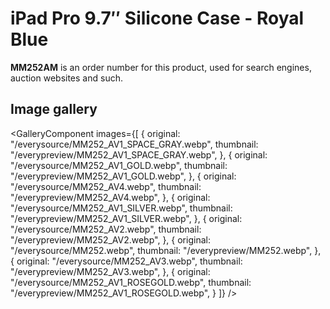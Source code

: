 
# iPad Pro 9.7″ Silicone Case - Royal Blue

<Callout type='info' emoji='👉🏻'>**MM252AM** is an order number for this product, used for search engines, auction websites and such.</Callout>

## Image gallery

<GalleryComponent
    images={[
      {
        original: "/everysource/MM252_AV1_SPACE_GRAY.webp",
        thumbnail: "/everypreview/MM252_AV1_SPACE_GRAY.webp",
      },
      {
        original: "/everysource/MM252_AV1_GOLD.webp",
        thumbnail: "/everypreview/MM252_AV1_GOLD.webp",
      },
      {
        original: "/everysource/MM252_AV4.webp",
        thumbnail: "/everypreview/MM252_AV4.webp",
      },
      {
        original: "/everysource/MM252_AV1_SILVER.webp",
        thumbnail: "/everypreview/MM252_AV1_SILVER.webp",
      },
      {
        original: "/everysource/MM252_AV2.webp",
        thumbnail: "/everypreview/MM252_AV2.webp",
      },
      {
        original: "/everysource/MM252.webp",
        thumbnail: "/everypreview/MM252.webp",
      },
      {
        original: "/everysource/MM252_AV3.webp",
        thumbnail: "/everypreview/MM252_AV3.webp",
      },
      {
        original: "/everysource/MM252_AV1_ROSEGOLD.webp",
        thumbnail: "/everypreview/MM252_AV1_ROSEGOLD.webp",
      }
    ]}
  />
